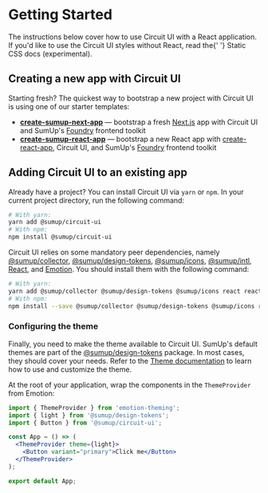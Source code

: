 
<Meta title="Introduction/Getting Started" />

# Getting Started

<Intro>
  The instructions below cover how to use Circuit UI with a React application.
  If you'd like to use the Circuit UI styles without React, read the{' '}
  <Link href="Features|Static-CSS">Static CSS docs</Link> (experimental).
</Intro>

## Creating a new app with Circuit UI

Starting fresh? The quickest way to bootstrap a new project with Circuit UI is using one of our starter templates:

- **[create-sumup-next-app](https://github.com/sumup-oss/circuit-ui/tree/main/packages/create-sumup-next-app)** — bootstrap a fresh [Next.js](https://nextjs.org/) app with Circuit UI and SumUp's [Foundry](https://github.com/sumup-oss/foundry) frontend toolkit
- **[create-sumup-react-app](https://github.com/sumup-oss/circuit-ui/tree/main/packages/create-sumup-react-app)** — bootstrap a new React app with [create-react-app](https://create-react-app.dev/), Circuit UI, and SumUp's [Foundry](https://github.com/sumup-oss/foundry) frontend toolkit

## Adding Circuit UI to an existing app

Already have a project? You can install Circuit UI via `yarn` or `npm`. In your current project directory, run the following command:

```bash
# With yarn:
yarn add @sumup/circuit-ui
# With npm:
npm install @sumup/circuit-ui
```

Circuit UI relies on some mandatory peer dependencies, namely [@sumup/collector](https://www.npmjs.com/package/@sumup/collector), [@sumup/design-tokens](https://www.npmjs.com/package/@sumup/design-tokens), [@sumup/icons](https://www.npmjs.com/package/@sumup/icons), [@sumup/intl](https://www.npmjs.com/package/@sumup/intl), [React](https://reactjs.org/), and [Emotion](https://emotion.sh/). You should install them with the following command:

```sh
# With yarn:
yarn add @sumup/collector @sumup/design-tokens @sumup/icons react react-dom @emotion/core @emotion/styled emotion-theming
# With npm:
npm install --save @sumup/collector @sumup/design-tokens @sumup/icons react react-dom @emotion/core @emotion/styled emotion-theming
```

### Configuring the theme

Finally, you need to make the theme available to Circuit UI. SumUp's default themes are part of the [@sumup/design-tokens](https://www.npmjs.com/package/@sumup/design-tokens) package. In most cases, they should cover your needs. Refer to the [Theme documentation](Features|Theme) to learn how to use and customize the theme.

At the root of your application, wrap the components in the `ThemeProvider` from Emotion:

```jsx
import { ThemeProvider } from 'emotion-theming';
import { light } from '@sumup/design-tokens';
import { Button } from '@sumup/circuit-ui';

const App = () => (
  <ThemeProvider theme={light}>
    <Button variant="primary">Click me</Button>
  </ThemeProvider>
);

export default App;
```
